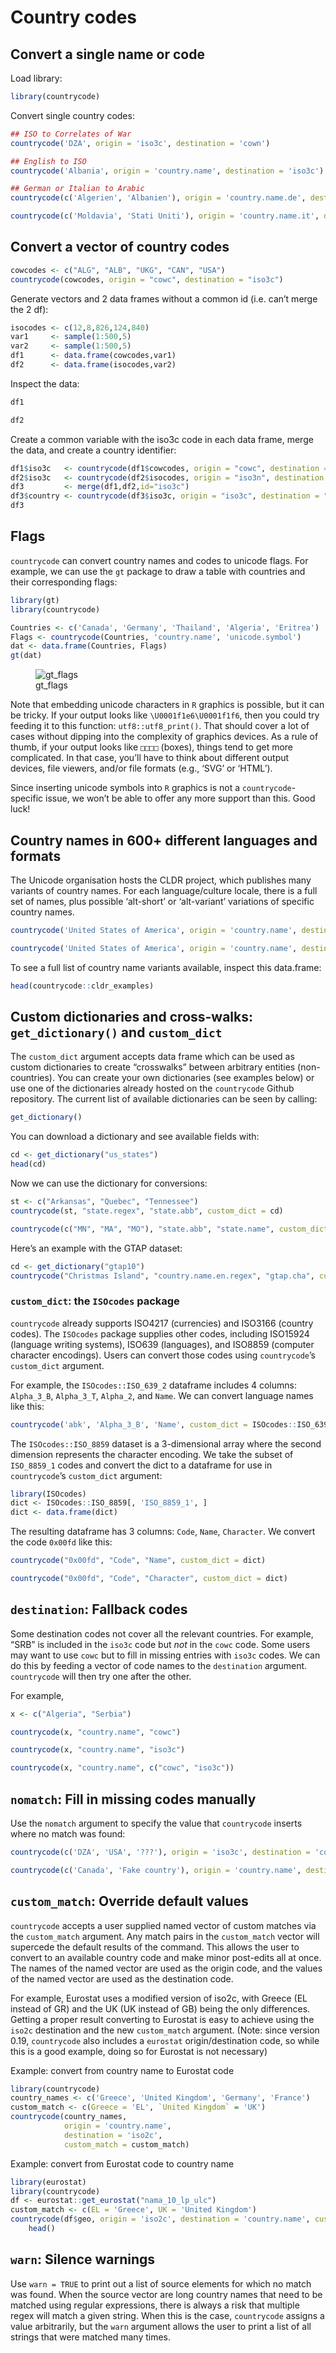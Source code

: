 # Country codes

## Convert a single name or code

Load library:

```r
library(countrycode)
```

Convert single country codes:

```r
## ISO to Correlates of War
countrycode('DZA', origin = 'iso3c', destination = 'cown') 

## English to ISO
countrycode('Albania', origin = 'country.name', destination = 'iso3c') 

## German or Italian to Arabic
countrycode(c('Algerien', 'Albanien'), origin = 'country.name.de', destination = 'un.name.ar') 

countrycode(c('Moldavia', 'Stati Uniti'), origin = 'country.name.it', destination = 'un.name.ar') 
```

## Convert a vector of country codes

```r
cowcodes <- c("ALG", "ALB", "UKG", "CAN", "USA")
countrycode(cowcodes, origin = "cowc", destination = "iso3c")
```

Generate vectors and 2 data frames without a common id (i.e. can't merge the 2 df):

```r
isocodes <- c(12,8,826,124,840)
var1     <- sample(1:500,5)
var2     <- sample(1:500,5)
df1      <- data.frame(cowcodes,var1)
df2      <- data.frame(isocodes,var2)
```

Inspect the data:

```r
df1

df2
```

Create a common variable with the iso3c code in each data frame, merge the data, and create a country identifier:

```r
df1$iso3c   <- countrycode(df1$cowcodes, origin = "cowc", destination = "iso3c")
df2$iso3c   <- countrycode(df2$isocodes, origin = "iso3n", destination = "iso3c")
df3         <- merge(df1,df2,id="iso3c")
df3$country <- countrycode(df3$iso3c, origin = "iso3c", destination = "country.name")
df3
```

## Flags

`countrycode` can convert country names and codes to unicode flags. For example, we can use the `gt` package to draw a table with countries and their corresponding flags:

```r
library(gt)
library(countrycode)

Countries <- c('Canada', 'Germany', 'Thailand', 'Algeria', 'Eritrea')
Flags <- countrycode(Countries, 'country.name', 'unicode.symbol')
dat <- data.frame(Countries, Flags)
gt(dat)
```

![gt_flags](https://github.com/vincentarelbundock/countrycode/assets/987057/c0c29aa3-0aab-4274-af80-1ae3efc89203)

Note that embedding unicode characters in `R` graphics is possible, but it can be tricky. If your output looks like `\U0001f1e6\U0001f1f6`, then you could try feeding it to this function: `utf8::utf8_print()`. That should cover a lot of cases without dipping into the complexity of graphics devices. As a rule of thumb, if your output looks like `□□□□` (boxes), things tend to get more complicated. In that case, you'll have to think about different output devices, file viewers, and/or file formats (e.g., 'SVG' or 'HTML').

Since inserting unicode symbols into `R` graphics is not a `countrycode`-specific issue, we won't be able to offer any more support than this. Good luck!

## Country names in 600+ different languages and formats

The Unicode organisation hosts the CLDR project, which publishes many variants of country names. For each language/culture locale, there is a full set of names, plus possible 'alt-short' or 'alt-variant' variations of specific country names.

```r
countrycode('United States of America', origin = 'country.name', destination = 'cldr.name.en')

countrycode('United States of America', origin = 'country.name', destination = 'cldr.short.en')
```

To see a full list of country name variants available, inspect this data.frame:

```r
head(countrycode::cldr_examples)
```

## Custom dictionaries and cross-walks: `get_dictionary()` and `custom_dict`

The `custom_dict` argument accepts data frame which can be used as custom dictionaries to create "crosswalks" between arbitrary entities (non-countries). You can create your own dictionaries (see examples below) or use one of the dictionaries already hosted on the `countrycode` Github repository. The current list of available dictionaries can be seen by calling:

```r
get_dictionary()
```

You can download a dictionary and see available fields with:

```r
cd <- get_dictionary("us_states")
head(cd)
```

Now we can use the dictionary for conversions:

```r
st <- c("Arkansas", "Quebec", "Tennessee")
countrycode(st, "state.regex", "state.abb", custom_dict = cd)

countrycode(c("MN", "MA", "MO"), "state.abb", "state.name", custom_dict = cd)
```

Here's an example with the GTAP dataset:

```r
cd <- get_dictionary("gtap10")
countrycode("Christmas Island", "country.name.en.regex", "gtap.cha", custom_dict = cd)
```

### `custom_dict`: the `ISOcodes` package

`countrycode` already supports ISO4217 (currencies) and ISO3166 (country codes). The `ISOcodes` package supplies other codes, including ISO15924 (language writing systems), ISO639 (languages), and ISO8859 (computer character encodings). Users can convert those codes using `countrycode`'s `custom_dict` argument.

For example, the `ISOcodes::ISO_639_2` dataframe includes 4 columns: `Alpha_3_B`, `Alpha_3_T`, `Alpha_2`, and `Name`. We can convert language names like this:

```r
countrycode('abk', 'Alpha_3_B', 'Name', custom_dict = ISOcodes::ISO_639_2)
```

The `ISOcodes::ISO_8859` dataset is a 3-dimensional array where the second dimension represents the character encoding. We take the subset of `ISO_8859_1` codes and convert the dict to a dataframe for use in `countrycode`'s `custom_dict` argument:

```r
library(ISOcodes)
dict <- ISOcodes::ISO_8859[, 'ISO_8859_1', ]
dict <- data.frame(dict)
```

The resulting dataframe has 3 columns: `Code`, `Name`, `Character`. We convert the code `0x00fd` like this:

```r
countrycode("0x00fd", "Code", "Name", custom_dict = dict)

countrycode("0x00fd", "Code", "Character", custom_dict = dict)
```

## `destination`: Fallback codes

Some destination codes not cover all the relevant countries. For example, "SRB" is included in the `iso3c` code but *not* in the `cowc` code. Some users may want to use `cowc` but to fill in missing entries with `iso3c` codes. We can do this by feeding a vector of code names to the `destination` argument. `countrycode` will then try one after the other.

For example,

```r
x <- c("Algeria", "Serbia")

countrycode(x, "country.name", "cowc")

countrycode(x, "country.name", "iso3c")

countrycode(x, "country.name", c("cowc", "iso3c"))
```

## `nomatch`: Fill in missing codes manually

Use the `nomatch` argument to specify the value that `countrycode` inserts where no match was found:

```r
countrycode(c('DZA', 'USA', '???'), origin = 'iso3c', destination = 'country.name', nomatch = 'BAD CODE')

countrycode(c('Canada', 'Fake country'), origin = 'country.name', destination = 'iso3c', nomatch = 'BAD')
```

## `custom_match`: Override default values

`countrycode` accepts a user supplied named vector of custom matches via the `custom_match` argument. Any match pairs in the `custom_match` vector will supercede the default results of the command. This allows the user to convert to an available country code and make minor post-edits all at once.  The names of the named vector are used as the origin code, and the values of the named vector are used as the destination code.

For example, Eurostat uses a modified version of iso2c, with Greece (EL instead of GR) and the UK (UK instead of GB) being the only differences. Getting a proper result converting to Eurostat is easy to achieve using the `iso2c` destination and the new `custom_match` argument. (Note: since version 0.19, `countrycode` also includes a `eurostat` origin/destination code, so while this is a good example, doing so for Eurostat is not necessary)

Example: convert from country name to Eurostat code

```r
library(countrycode)
country_names <- c('Greece', 'United Kingdom', 'Germany', 'France')
custom_match <- c(Greece = 'EL', `United Kingdom` = 'UK')
countrycode(country_names, 
            origin = 'country.name', 
            destination = 'iso2c', 
            custom_match = custom_match)
```

Example: convert from Eurostat code to country name

```r
library(eurostat)
library(countrycode)
df <- eurostat::get_eurostat("nama_10_lp_ulc")
custom_match <- c(EL = 'Greece', UK = 'United Kingdom')
countrycode(df$geo, origin = 'iso2c', destination = 'country.name', custom_match = custom_match) |>
    head()
```

## `warn`: Silence warnings

Use `warn = TRUE` to print out a list of source elements for which no match was found. When the source vector are long country names that need to be matched using regular expressions, there is always a risk that multiple regex will match a given string. When this is the case, `countrycode` assigns a value arbitrarily, but the `warn` argument allows the user to print a list of all strings that were matched many times.
